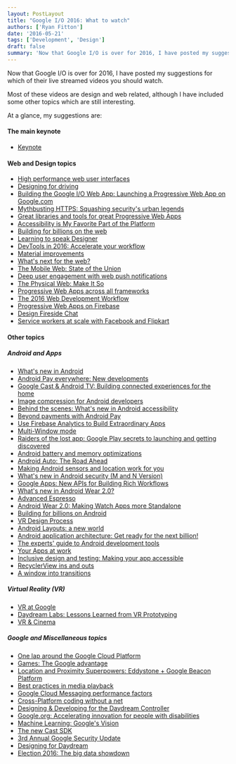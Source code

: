 ```yaml
---
layout: PostLayout
title: "Google I/O 2016: What to watch"
authors: ['Ryan Fitton']
date: '2016-05-21'
tags: ['Development', 'Design']
draft: false
summary: 'Now that Google I/O is over for 2016, I have posted my suggestions for which of their live streamed videos you should watch.'
---
```


Now that Google I/O is over for 2016, I have posted my suggestions for which of their live streamed videos you should watch.

Most of these videos are design and web related, although I have included some other topics which are still interesting.

At a glance, my suggestions are:

#### The main keynote

-   [Keynote](https://www.youtube.com/watch?v=862r3XS2YB0)

#### Web and Design topics

-   [High performance web user interfaces](https://www.youtube.com/watch?v=thNyy5eYfbc)
-   [Designing for driving](https://www.youtube.com/watch?v=JiwiTDXTO78)
-   [Building the Google I/O Web App: Launching a Progressive Web App on Google.com](https://www.youtube.com/watch?v=__KvYxcIIm8)
-   [Mythbusting HTTPS: Squashing security's urban legends](https://www.youtube.com/watch?v=YMfW1bfyGSY)
-   [Great libraries and tools for great Progressive Web Apps](https://www.youtube.com/watch?v=Use459WBeWc)
-   [Accessibility is My Favorite Part of the Platform](https://www.youtube.com/watch?v=2qjgxH384Nc)
-   [Building for billions on the web](https://www.youtube.com/watch?v=E6hGubMkNfM)
-   [Learning to speak Designer](https://www.youtube.com/watch?v=80hrknwD74Q)
-   [DevTools in 2016: Accelerate your workflow](https://www.youtube.com/watch?v=x8u0n4dT-WI)
-   [Material improvements](https://www.youtube.com/watch?v=EjTJIDKT72M)
-   [What's next for the web?](https://www.youtube.com/watch?v=bK6Ah68jEX8)
-   [The Mobile Web: State of the Union](https://www.youtube.com/watch?v=0SSI8liELJU)
-   [Deep user engagement with web push notifications](https://www.youtube.com/watch?v=_dXBibRO0SM)
-   [The Physical Web: Make It So](https://www.youtube.com/watch?v=-kjzVB8plZE)
-   [Progressive Web Apps across all frameworks](https://www.youtube.com/watch?v=srdKq0DckXQ)
-   [The 2016 Web Development Workflow](https://www.youtube.com/watch?v=sE3ttkP15f8)
-   [Progressive Web Apps on Firebase](https://www.youtube.com/watch?v=SobXoh4rb58)
-   [Design Fireside Chat](https://www.youtube.com/watch?v=egsXeMiyV9s)
-   [Service workers at scale with Facebook and Flipkart](https://www.youtube.com/watch?v=fGTUIlEM0m8)

#### Other topics

##### Android and Apps

-   [What's new in Android](https://www.youtube.com/watch?v=B08iLAtS3AQ)
-   [Android Pay everywhere: New developments](https://www.youtube.com/watch?v=JQ8w_TbQqVA)
-   [Google Cast & Android TV: Building connected experiences for the home](https://www.youtube.com/watch?v=HukWdsRayqQ)
-   [Image compression for Android developers](https://www.youtube.com/watch?v=r_LpCi6DQME)
-   [Behind the scenes: What's new in Android accessibility](https://www.youtube.com/watch?v=QlhU0YioJks)
-   [Beyond payments with Android Pay](https://www.youtube.com/watch?v=Z4iXOmtHTIc)
-   [Use Firebase Analytics to Build Extraordinary Apps](https://www.youtube.com/watch?v=yi23CLNeGaw)
-   [Multi-Window mode](https://www.youtube.com/watch?v=yEEy_48hoXI)
-   [Raiders of the lost app: Google Play secrets to launching and getting discovered](https://www.youtube.com/watch?v=j33M5BqoLuI)
-   [Android battery and memory optimizations](https://www.youtube.com/watch?v=VC2Hlb22mZM)
-   [Android Auto: The Road Ahead](https://www.youtube.com/watch?v=0Cv1EFhYU2M)
-   [Making Android sensors and location work for you](https://www.youtube.com/watch?v=OEvycEMoLUg)
-   [What's new in Android security (M and N Version)](https://www.youtube.com/watch?v=XZzLjllizYs)
-   [Google Apps: New APIs for Building Rich Workflows](https://www.youtube.com/watch?v=Gk-xpjgUwx4)
-   [What's new in Android Wear 2.0?](https://www.youtube.com/watch?v=L_Z3gSXGsyI)
-   [Advanced Espresso](https://www.youtube.com/watch?v=isihPOY2vS4)
-   [Android Wear 2.0: Making Watch Apps more Standalone](https://www.youtube.com/watch?v=Hw37dxW6q5g)
-   [Building for billions on Android](https://www.youtube.com/watch?v=vaEV8bNi1Dw)
-   [VR Design Process](https://www.youtube.com/watch?v=-mcXAMDch7s)
-   [Android Layouts: a new world](https://www.youtube.com/watch?v=sO9aX87hq9c)
-   [Android application architecture: Get ready for the next billion!](https://www.youtube.com/watch?v=70WqJxymPr8)
-   [The experts' guide to Android development tools](https://www.youtube.com/watch?v=hHnTIMjd1Y8)
-   [Your Apps at work](https://www.youtube.com/watch?v=Za0OQo8DRM4)
-   [Inclusive design and testing: Making your app accessible](https://www.youtube.com/watch?v=SOZwfQO4rVM)
-   [RecyclerView ins and outs](https://www.youtube.com/watch?v=LqBlYJTfLP4)
-   [A window into transitions](https://www.youtube.com/watch?v=4L4fLrWDvAU)

##### Virtual Reality (VR)

-   [VR at Google](https://www.youtube.com/watch?v=UGlcsJOt-ng)
-   [Daydream Labs: Lessons Learned from VR Prototyping](https://www.youtube.com/watch?v=lGUmTQgbiAY)
-   [VR & Cinema](https://www.youtube.com/watch?v=t3xDgONMdlM)

##### Google and Miscellaneous topics

-   [One lap around the Google Cloud Platform](https://www.youtube.com/watch?v=NEYByhiGUVQ)
-   [Games: The Google advantage](https://www.youtube.com/watch?v=5GIk9ABs8ww)
-   [Location and Proximity Superpowers: Eddystone + Google Beacon Platform](https://www.youtube.com/watch?v=3nYyApSiSLQ)
-   [Best practices in media playback](https://www.youtube.com/watch?v=iIKxyDRjecU)
-   [Google Cloud Messaging performance factors](https://www.youtube.com/watch?v=I-0y0BYPYvo)
-   [Cross-Platform coding without a net](https://www.youtube.com/watch?v=7CWi_Olz0xw)
-   [Designing & Developing for the Daydream Controller](https://www.youtube.com/watch?v=l9OfmWnqR0M)
-   [Google.org: Accelerating innovation for people with disabilities](https://www.youtube.com/watch?v=DuGj-1Hr-n8)
-   [Machine Learning: Google's Vision](https://www.youtube.com/watch?v=Rnm83GqgqPE)
-   [The new Cast SDK](https://www.youtube.com/watch?v=Ij9xM4Velno)
-   [3rd Annual Google Security Update](https://www.youtube.com/watch?v=gwbmGvur5VE)
-   [Designing for Daydream](https://www.youtube.com/watch?v=00vzW2-PvvE)
-   [Election 2016: The big data showdown](https://www.youtube.com/watch?v=tE1j_zzIgCA)
